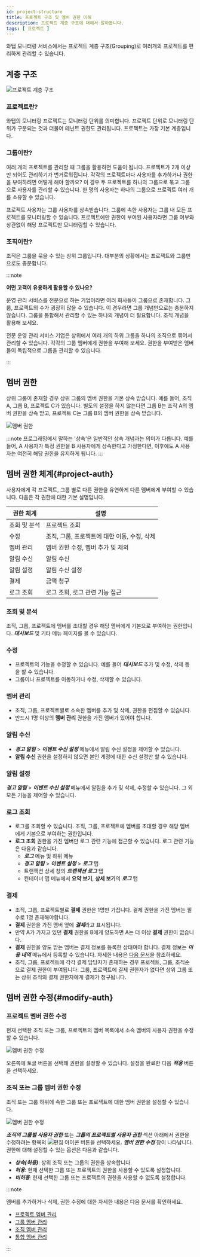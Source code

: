 ```yaml
---
id: project-structure
title: 프로젝트 구조 및 멤버 권한 이해
description: 프로젝트 계층 구조에 대해서 알아봅니다.
tags: [ 프로젝트 ]
---
```


와탭 모니터링 서비스에서는 프로젝트 계층 구조(Grouping)로 여러개의 프로젝트를 편리하게 관리할 수 있습니다.

## 계층 구조

![프로젝트 계층 구조](https://img.whatap.io/media/images/3depth.png)

### 프로젝트란?

와탭의 모니터링 프로젝트는 모니터링 단위를 의미합니다. 프로젝트 단위로 모니터링 단위가 구분되는 것과 더불어 테넌트 권한도 관리됩니다. 프로젝트는 가장 기본 계층입니다.

### 그룹이란?

여러 개의 프로젝트를 관리할 때 그룹을 활용하면 도움이 됩니다. 프로젝트가 2개 이상만 되어도 관리하기가 번거로워집니다. 각각의 프로젝트마다 사용자를 추가하거나 권한을 부여하려면 어떻게 해야 할까요? 이 경우 두 프로젝트를 하나의 그룹으로 묶고 그룹으로 사용자를 관리할 수 있습니다. 한 명의 사용자는 하나의 그룹으로 프로젝트 여러 개를 소유할 수 있습니다.

프로젝트 사용자는 그룹 사용자를 상속받습니다. 그룹에 속한 사용자는 그룹 내 모든 프로젝트를 모니터링할 수 있습니다. 프로젝트에만 권한이 부여된 사용자라면 그룹 여부와 상관없이 해당 프로젝트만 모니터링할 수 있습니다.

### 조직이란?

조직은 그룹을 묶을 수 있는 상위 그룹입니다. 대부분의 상황에서는 프로젝트와 그룹만으로도 충분합니다.

:::note 

**어떤 고객이 유용하게 활용할 수 있나요?**

운영 관리 서비스를 전문으로 하는 기업이라면 여러 회사들이 그룹으로 존재합니다. 그룹, 프로젝트의 수가 굉장히 많을 수 있습니다. 이 경우라면 그룹 개념만으로는 충분하지 않습니다. 그룹을 통합해서 관리할 수 있는 하나의 개념이 더 필요합니다. 조직 개념을 활용해 보세요.

전문 운영 관리 서비스 기업은 상위에서 여러 개의 하위 그룹을 하나의 조직으로 묶어서 관리할 수 있습니다. 각각의 그룹 멤버에게 권한을 부여해 보세요. 권한을 부여받은 멤버들이 독립적으로 그룹을 관리할 수 있습니다.

:::

## 멤버 권한

상위 그룹이 존재할 경우 상위 그룹의 멤버 권한을 기본 상속 받습니다. 예를 들어, 조직 A, 그룹 B, 프로젝트 C가 있습니다. 별도의 설정을 하지 않는다면 그룹 B는 조직 A의 멤버 권한을 상속 받고, 프로젝트 C는 그룹 B의 멤버 권한을 상속 받습니다.

![멤버 권한](/img/member-authority.png)

:::note
프로그래밍에서 말하는 '상속'은 일반적인 상속 개념과는 의미가 다릅니다. 예를 들어, A 사용자가 특정 권한을 B 사용자에게 상속한다고 가정한다면, 이후에도 A 사용자는 여전히 해당 권한을 유지하게 됩니다.
:::

## 멤버 권한 체계{#project-auth}

사용자에게 각 프로젝트, 그룹 별로 다른 권한을 유연하게 다른 멤버에게 부여할 수 있습니다. 다음은 각 권한에 대한 기본 설명입니다.

<div class='c5-3-5-avg'>

| 권한 체계 | 설명                                    |
| ---------------- | -------------------------------------------- |
| 조회 및 분석     | 프로젝트 조회                                |
| 수정             | 조직, 그룹, 프로젝트에 대한 이동, 수정, 삭제 |
| 멤버 관리        | 멤버 권한 수정, 멤버 추가 및 제외            |
| 알림 수신        | 알림 수신                                    |
| 알림 설정        | 알림 수신 설정                               |
| 결제             | 금액 청구                                    |
| 로그 조회        | 로그 조회, 로그 관련 기능 접근               |

</div>


### 조회 및 분석
  
조직, 그룹, 프로젝트에 멤버를 초대할 경우 해당 멤버에게 기본으로 부여하는 권한입니다. ***대시보드*** 및 기타 메뉴 페이지를 볼 수 있습니다.

### 수정

* 프로젝트의 기능을 수정할 수 있습니다. 예를 들어 ***대시보드*** 추가 및 수정, 삭제 등을 할 수 있습니다. 
* 그룹이나 프로젝트를 이동하거나 수정, 삭제할 수 있습니다.

### 멤버 관리

* 조직, 그룹, 프로젝트별로 소속한 멤버를 추가 및 삭제, 권한을 편집할 수 있습니다.
* 반드시 1명 이상의 **멤버 관리** 권한을 가진 멤버가 있어야 합니다.

### 알림 수신

* ***경고 알림*** > ***이벤트 수신 설정*** 메뉴에서 알림 수신 설정을 제어할 수 있습니다. 
* **알림 수신** 권한을 설정하지 않으면 본인 계정에 대한 수신 설정만 할 수 있습니다.

### 알림 설정

***경고 알림*** > ***이벤트 수신 설정*** 메뉴에서 알림을 추가 및 삭제, 수정할 수 있습니다. 그 외 모든 기능을 제어할 수 있습니다.

### 로그 조회

* 로그를 조회할 수 있습니다. 조직, 그룹, 프로젝트에 멤버를 초대할 경우 해당 멤버에게 기본으로 부여하는 권한입니다.
* **로그 조회** 권한을 가진 멤버만 로그 관련 기능에 접근할 수 있습니다. 로그 관련 기능은 다음과 같습니다.
  * ***로그*** 메뉴 및 하위 메뉴
  * ***경고 알림*** > ***이벤트 설정*** > ***로그*** 탭
  * 트랜잭션 상세 창의 ***트랜잭션 로그*** 탭
  * 컨테이너 맵 메뉴에서 **요약 보기**, **상세 보기**의 ***로그*** 탭

### 결제

* 조직, 그룹, 프로젝트별로 **결제** 권한은 1명만 가집니다. 결제 권한을 가진 멤버는 필수로 1명 존재해야합니다.
* **결제** 권한을 가진 멤버 옆에 ***결제***라고 표시됩니다.
* 만약 A가 가지고 있던 **결제** 권한을 B에게 양도하면 A는 더 이상 **결제** 권한이 없습니다.
* **결제** 권한을 양도 받는 멤버는 결제 정보를 등록한 상태여야 합니다. 결제 정보는 ***이용 내역*** 메뉴에서 등록할 수 있습니다. 자세한 내용은 [다음 문서](../billing)을 참조하세요.
* 조직, 그룹, 프로젝트에 각각 결제 담당자가 존재하는 경우 프로젝트, 그룹, 조직순으로 결제 권한이 부여됩니다. 그룹, 프로젝트에 결제 권한자가 없다면 상위 그룹 또는 상위 조직의 결제 권한자에게 결제가 청구됩니다.


## 멤버 권한 수정{#modify-auth}

### 프로젝트 멤버 권한 수정

현재 선택한 조직 또는 그룹, 프로젝트의 멤버 목록에서 소속 멤버의 사용자 권한을 수정할 수 있습니다. 

![멤버 권한 수정](/img/member-modify-basic-authority-new.png)

오른쪽에 토글 버튼을 선택해 권한을 설정할 수 있습니다. 설정을 완료한 다음 ***적용*** 버튼을 선택하세요.

### 조직 또는 그룹 멤버 권한 수정

조직 또는 그룹 하위에 속한 그룹 또는 프로젝트에 대한 멤버 권한을 설정할 수 있습니다.
  
![멤버 권한 수정](/img/modify-member-authority-new.png)

***조직의 그룹별 사용자 권한*** 또는 ***그룹의 프로젝트별 사용자 권한*** 섹션 아래에서 권한을 수정하려는 항목의 ![편집 아이콘](/img/ico-edit.svg) 버튼을 선택하세요. ***멤버 권한 수정*** 창이 나타납니다. 권한에 대해 설정할 수 있는 옵션은 다음과 같습니다.

* ***상속(허용)***: 상위 조직 또는 그룹의 권한을 상속합니다.
* ***허용***: 현재 선택한 그룹 또는 프로젝트의 권한을 사용할 수 있도록 설정합니다.
* ***비허용***: 현재 선택한 그룹 또는 프로젝트의 권한을 사용할 수 없도록 설정합니다.

:::note

멤버를 추가하거나 삭제, 권한 수정에 대한 자세한 내용은 다음 문서를 확인하세요.

* [프로젝트 멤버 관리](../project#member-list)
* [그룹 멤버 관리](group#add-member)
* [조직 멤버 관리](organization#member-list)
* [통합 멤버 관리](integrated-manage#member)

:::